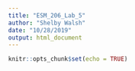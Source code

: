 ```yaml
---
title: "ESM_206_Lab_5"
author: "Shelby Walsh"
date: "10/28/2019"
output: html_document
---
```


```r
knitr::opts_chunk$set(echo = TRUE)
```

